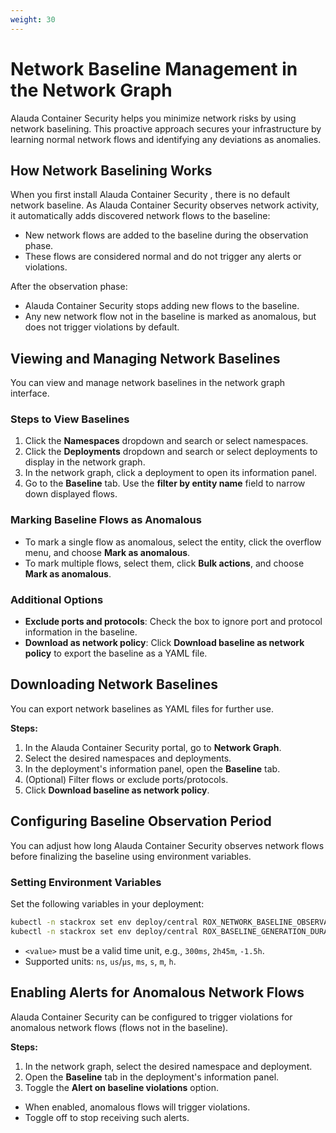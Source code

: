 ```yaml
---
weight: 30
---
```


# Network Baseline Management in the Network Graph

Alauda Container Security  helps you minimize network risks by using network baselining. This proactive approach secures your infrastructure by learning normal network flows and identifying any deviations as anomalies.

## How Network Baselining Works

When you first install Alauda Container Security , there is no default network baseline. As Alauda Container Security  observes network activity, it automatically adds discovered network flows to the baseline:

- New network flows are added to the baseline during the observation phase.
- These flows are considered normal and do not trigger any alerts or violations.

After the observation phase:

- Alauda Container Security  stops adding new flows to the baseline.
- Any new network flow not in the baseline is marked as anomalous, but does not trigger violations by default.

## Viewing and Managing Network Baselines

You can view and manage network baselines in the network graph interface.

### Steps to View Baselines

1. Click the **Namespaces** dropdown and search or select namespaces.
2. Click the **Deployments** dropdown and search or select deployments to display in the network graph.
3. In the network graph, click a deployment to open its information panel.
4. Go to the **Baseline** tab. Use the **filter by entity name** field to narrow down displayed flows.

### Marking Baseline Flows as Anomalous

- To mark a single flow as anomalous, select the entity, click the overflow menu, and choose **Mark as anomalous**.
- To mark multiple flows, select them, click **Bulk actions**, and choose **Mark as anomalous**.

### Additional Options

- **Exclude ports and protocols**: Check the box to ignore port and protocol information in the baseline.
- **Download as network policy**: Click **Download baseline as network policy** to export the baseline as a YAML file.

## Downloading Network Baselines

You can export network baselines as YAML files for further use.

**Steps:**

1. In the Alauda Container Security  portal, go to **Network Graph**.
2. Select the desired namespaces and deployments.
3. In the deployment's information panel, open the **Baseline** tab.
4. (Optional) Filter flows or exclude ports/protocols.
5. Click **Download baseline as network policy**.

## Configuring Baseline Observation Period

You can adjust how long Alauda Container Security  observes network flows before finalizing the baseline using environment variables.

### Setting Environment Variables

Set the following variables in your deployment:

```bash
kubectl -n stackrox set env deploy/central ROX_NETWORK_BASELINE_OBSERVATION_PERIOD=<value>
kubectl -n stackrox set env deploy/central ROX_BASELINE_GENERATION_DURATION=<value>
```

- `<value>` must be a valid time unit, e.g., `300ms`, `2h45m`, `-1.5h`.
- Supported units: `ns`, `us`/`µs`, `ms`, `s`, `m`, `h`.

## Enabling Alerts for Anomalous Network Flows

Alauda Container Security  can be configured to trigger violations for anomalous network flows (flows not in the baseline).

**Steps:**

1. In the network graph, select the desired namespace and deployment.
2. Open the **Baseline** tab in the deployment's information panel.
3. Toggle the **Alert on baseline violations** option.

- When enabled, anomalous flows will trigger violations.
- Toggle off to stop receiving such alerts.